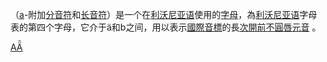{{Unreferenced|time=2022-04-10T08:23:08+00:00}}
{{Infobox alphabet|alphabet=拉丁|uuc=01DE|ulc=01DF}}
{{Unicode|'''Ǟ''', '''ǟ'''}}（[[a|a]]-附加[[分音符|分音符]]和[[長音符號|长音符]]）是一个在[[利沃尼亚语|利沃尼亚语]]使用的[[字母|字母]]，為[[利沃尼亚语|利沃尼亚语]]字母表的第四个字母，它介于ä和b之间，用以表示[[國際音標|國際音標]]的長[[次開前不圓唇元音|次開前不圓唇元音]] {{IPA|/æː/}}。

{{Alphabet liv|width=90%}}
{{Latin alphabet}}

[[Category:衍生拉丁字母|AǞ]]